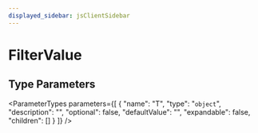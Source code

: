 ```yaml
---
displayed_sidebar: jsClientSidebar
---
```



# FilterValue

## Type Parameters

<ParameterTypes parameters={[
  {
    "name": "T",
    "type": "`object`",
    "description": "",
    "optional": false,
    "defaultValue": "",
    "expandable": false,
    "children": []
  }
]} />
